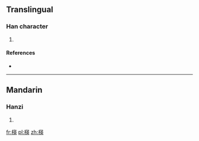 ==Translingual==

===Han character===
{{Han char|rn=75|rad=木|as=09|sn=13|four=|canj=木廿中大 (DTLK)}}

# {{defn|Han|sort=木09}}

====References====
* {{Han ref|kx=0540.210|dkj=15162|dj=0928.060|hdz=21243.070|uh=6967|ud=26983}}

----

==Mandarin==

===Hanzi===
{{cmn-hanzi|pin=[[yīng]] ([[ying1]])|wg=ying<sup>1</sup>}}

# {{defn|Mandarin|sort=木09}}

[[fr:楧]]
[[pl:楧]]
[[zh:楧]]